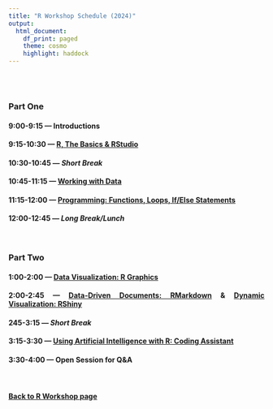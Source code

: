 ```yaml
---
title: "R Workshop Schedule (2024)"
output: 
  html_document:
    df_print: paged
    theme: cosmo
    highlight: haddock
---
```


<style>
body {
text-align: justify}
</style>

<br>
<br>

### Part One  

#### 9:00-9:15 --- Introductions

#### 9:15-10:30 --- [**R, The Basics & RStudio**](R-basics.html)

#### 10:30-10:45 --- *Short Break*  

#### 10:45-11:15 --- [**Working with Data**](R-working-with-data.html)  

#### 11:15-12:00 --- [**Programming: Functions, Loops, If/Else Statements**](R-programming.html)  

#### 12:00-12:45 --- *Long Break/Lunch*  

<br>

### Part Two  

#### 1:00-2:00 --- [**Data Visualization: R Graphics**](R-data-visualization.html)  

#### 2:00-2:45 --- [**Data-Driven Documents: RMarkdown**](R-markdown.html) & [**Dynamic Visualization: RShiny**](R-shiny.html)   

#### 245-3:15 --- *Short Break*  

#### 3:15-3:30 --- [**Using Artificial Intelligence with R: Coding Assistant**](topics/R-AI.html)

#### 3:30-4:00 --- **Open Session for Q&A**  

<br>

#### [Back to R Workshop page](https://jacobtnyoung.github.io/RWorkshop/)

<br>
<br>